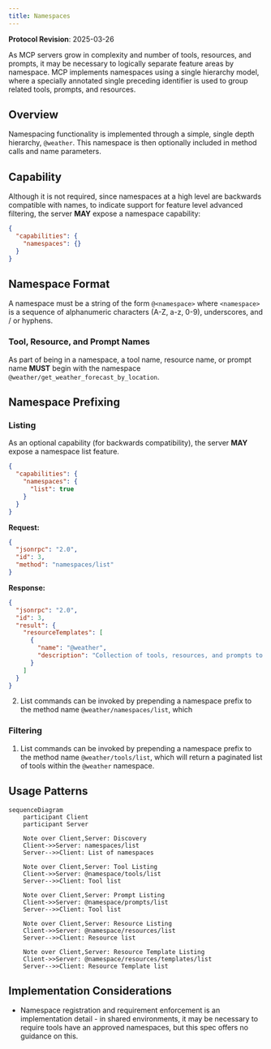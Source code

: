 ```yaml
---
title: Namespaces
---
```


<Info>**Protocol Revision**: 2025-03-26</Info>

As MCP servers grow in complexity and number of tools, resources, and prompts, it may
be necessary to logically separate feature areas by namespace. MCP implements namespaces
using a single hierarchy model, where a specially annotated single preceding identifier is used to group related tools,
prompts, and resources.

## Overview

Namespacing functionality is implemented through a simple, single depth hierarchy, `@weather`.
This namespace is then optionally included in method calls and name parameters.

## Capability
Although it is not required, since namespaces at a high level are backwards compatible with names, to indicate support
for feature level advanced filtering, the server **MAY** expose a namespace capability:
```json
{
  "capabilities": {
    "namespaces": {}
  }
}
```

## Namespace Format
A namespace must be a string of the form `@<namespace>` where `<namespace>` is a sequence of
alphanumeric characters (A-Z, a-z, 0-9), underscores, and / or hyphens.

### Tool, Resource, and Prompt Names
As part of being in a namespace, a tool name, resource name, or prompt name **MUST** begin with the namespace
`@weather/get_weather_forecast_by_location`.

## Namespace Prefixing

### Listing

As an optional capability (for backwards compatibility), the server **MAY** expose a namespace list feature.

```json
{
  "capabilities": {
    "namespaces": {
      "list": true
    }
  }
}
```

**Request:**

```json
{
  "jsonrpc": "2.0",
  "id": 3,
  "method": "namespaces/list"
}
```

**Response:**

```json
{
  "jsonrpc": "2.0",
  "id": 3,
  "result": {
    "resourceTemplates": [
      {
        "name": "@weather",
        "description": "Collection of tools, resources, and prompts to help with weather based queries. Includes tools to retrieve current weather by location, weather forecasts by location, and more."
      }
    ]
  }
}
```


2. List commands can be invoked by prepending a namespace prefix to the method name `@weather/namespaces/list`, which

### Filtering
1. List commands can be invoked by prepending a namespace prefix to the method name `@weather/tools/list`, which will
return a paginated list of tools within the `@weather` namespace.

## Usage Patterns

```mermaid
sequenceDiagram
    participant Client
    participant Server

    Note over Client,Server: Discovery
    Client->>Server: namespaces/list
    Server-->>Client: List of namespaces

    Note over Client,Server: Tool Listing
    Client->>Server: @namespace/tools/list
    Server-->>Client: Tool list

    Note over Client,Server: Prompt Listing
    Client->>Server: @namespace/prompts/list
    Server-->>Client: Tool list

    Note over Client,Server: Resource Listing
    Client->>Server: @namespace/resources/list
    Server-->>Client: Resource list

    Note over Client,Server: Resource Template Listing
    Client->>Server: @namespace/resources/templates/list
    Server-->>Client: Resource Template list
```

## Implementation Considerations
- Namespace registration and requirement enforcement is an implementation detail - in shared environments, it may be
necessary to require tools have an approved namespaces, but this spec offers no guidance on this.
